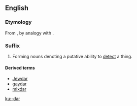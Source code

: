{{see|dar}}
==English==

===Etymology===
From {{term|radar}}, by analogy with {{term|gaydar}}.

===Suffix===
{{infl|en|suffix|cat=suffixes|sort=dar}}

# {{usually|jocular}} Forming nouns denoting a putative ability to [[detect]] a thing.

====Derived terms====
* [[Jewdar]]
*[[gaydar]]
*[[mixdar]]

[[ku:-dar]]